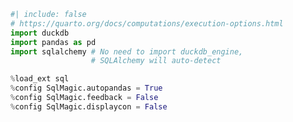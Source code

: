 ```python
#| include: false
# https://quarto.org/docs/computations/execution-options.html
import duckdb
import pandas as pd
import sqlalchemy # No need to import duckdb_engine, 
                  # SQLAlchemy will auto-detect 

%load_ext sql
%config SqlMagic.autopandas = True
%config SqlMagic.feedback = False
%config SqlMagic.displaycon = False
```

